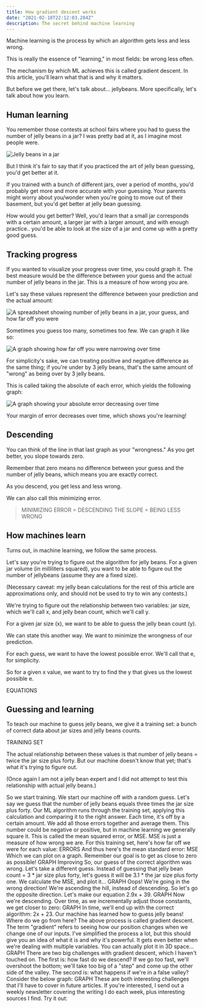 ```yaml
---
title: How gradient descent works
date: "2021-02-18T22:12:03.284Z"
description: The secret behind machine learning
---
```


Machine learning is the process by which an algorithm gets less and less wrong.

This is really the essence of "learning," in most fields: be wrong less often.

The mechanism by which ML achieves this is called gradient descent. In this article, you'll learn what that is and why it matters.

But before we get there, let's talk about... jellybeans. More specifically, let's talk about how you learn.

## Human learning

You remember those contests at school fairs where you had to guess the number of jelly beans in a jar? I was pretty bad at it, as I imagine most people were.

![Jelly beans in a jar](./jellybeans.jpeg)

But I think it's fair to say that if you practiced the art of jelly bean guessing, you'd get better at it.

If you trained with a bunch of different jars, over a period of months, you'd probably get more and more accurate with your guessing. Your parents might worry about you/wonder when you're going to move out of their basement, but you'd get better at jelly bean guessing.

How would you get better? Well, you'd learn that a small jar corresponds with a certain amount, a larger jar with a larger amount, and with enough practice.. you'd be able to look at the size of a jar and come up with a pretty good guess.

## Tracking progress

If you wanted to visualize your progress over time, you could graph it.
The best measure would be the difference between your guess and the actual number of jelly beans in the jar. This is a measure of how wrong you are.

Let's say these values represent the difference between your prediction and the actual amount:

![A spreadsheet showing number of jelly beans in a jar, your guess, and how far off you were](./jellybean-stats.png)

Sometimes you guess too many, sometimes too few. 
We can graph it like so:

![A graph showing how far off you were narrowing over time](./nonabsoluteerror.png)

For simplicity's sake, we can treating positive and negative difference as the same thing; if you're under by 3 jelly beans, that's the same amount of "wrong" as being over by 3 jelly beans.

This is called taking the absolute of each error, which yields the following graph:

![A graph showing your absolute error decreasing over time](./absoluteerror.png)

Your margin of error decreases over time, which shows you're learning!

## Descending

You can think of the line in that last graph as your "wrongness." As you get better, you slope towards zero. 

Remember that zero means no difference between your guess and the number of jelly beans, which means you are exactly correct.

As you descend, you get less and less wrong.

We can also call this minimizing error.

> MINIMIZING ERROR = DESCENDING THE SLOPE = BEING LESS WRONG

## How machines learn
Turns out, in machine learning, we follow the same process.

Let's say you're trying to figure out the algorithm for jelly beans. For a given jar volume (in milliliters squared), you want to be able to figure out the number of jellybeans (assume they are a fixed size).

(Necessary caveat: my jelly bean calculations for the rest of this article are approximations only, and should not be used to try to win any contests.)

We're trying to figure out the relationship between two variables: jar size, which we'll call x, and jelly bean count, which we'll call y.

For a given jar size (x), we want to be able to guess the jelly bean count (y).

We can state this another way. We want to minimize the wrongness of our prediction. 

For each guess, we want to have the lowest possible error. We'll call that e, for simplicity.

So for a given x value, we want to try to find the y that gives us the lowest possible e.

EQUATIONS

## Guessing and learning

To teach our machine to guess jelly beans, we give it a training set: a bunch of correct data about jar sizes and jelly beans counts.

TRAINING SET

The actual relationship between these values is that number of jelly beans = twice the jar size plus forty. But our machine doesn't know that yet; that's what it's trying to figure out.

(Once again I am not a jelly bean expert and I did not attempt to test this relationship with actual jelly beans.)

So we start training. We start our machine off with a random guess. Let's say we guess that the number of jelly beans equals three times the jar size plus forty.
Our ML algorithm runs through the training set, applying this calculation and comparing it to the right answer. Each time, it's off by a certain amount. We add all those errors together and average them.
This number could be negative or positive, but in machine learning we generally square it. This is called the mean squared error, or MSE.
MSE is just a measure of how wrong we are. For this training set, here's how far off we were for each value:
ERRORS
And thus here's the mean standard error:
MSE
Which we can plot on a graph. Remember our goal is to get as close to zero as possible!
GRAPH
Improving
So, our guess of the correct algorithm was wrong. Let's take a different guess.
Instead of guessing that jelly bean count = 3 * jar size plus forty, let's guess it will be 3.1 * the jar size plus forty one.
We calculate the MSE, and plot it...
GRAPH
Oops! We're going in the wrong direction! We're ascending the hill, instead of descending. So let's go the opposite direction. Let's make our equation 2.9x + 39.
GRAPH
Now we're descending. Over time, as we incrementally adjust those constants, we get closer to zero:
GRAPH
In time, we'll end up with the correct algorithm: 2x + 23. Our machine has learned how to guess jelly beans!
Where do we go from here?
The above process is called gradient descent. The term "gradient" refers to seeing how our position changes when we change one of our inputs.
I've simplified the process a lot, but this should give you an idea of what it is and why it's powerful. It gets even better when we're dealing with multiple variables. You can actually plot it in 3D space...
GRAPH
There are two big challenges with gradient descent, which I haven't touched on. The first is: how fast do we descend? If we go too fast, we'll overshoot the bottom; we'll take too big of a "step" and come up the other side of the valley.
The second is: what happens if we're in a false valley? Consider the below graph:
GRAPH
These are both interesting challenges that I'll have to cover in future articles. If you're interested, I send out a weekly newsletter covering the writing I do each week, plus interesting sources I find. Try it out:

